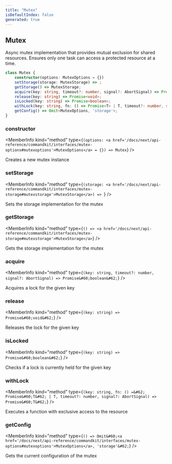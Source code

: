 ```yaml
---
title: "Mutex"
isDefaultIndex: false
generated: true
---
```



<!-- This file was generated from the CommandKit source. Do not modify. Instead, re-run the "docgen" script -->


## Mutex

<GenerationInfo sourceFile="packages/commandkit/src/utils/useful-stuff/mutex.ts" sourceLine="121" packageName="commandkit" />

Async mutex implementation that provides mutual exclusion for shared resources.
Ensures only one task can access a protected resource at a time.

```ts title="Signature"
class Mutex {
    constructor(options: MutexOptions = {})
    setStorage(storage: MutexStorage) => ;
    getStorage() => MutexStorage;
    acquire(key: string, timeout?: number, signal?: AbortSignal) => Promise<boolean>;
    release(key: string) => Promise<void>;
    isLocked(key: string) => Promise<boolean>;
    withLock(key: string, fn: () => Promise<T> | T, timeout?: number, signal?: AbortSignal) => Promise<T>;
    getConfig() => Omit<MutexOptions, 'storage'>;
}
```

<div className="members-wrapper">

### constructor

<MemberInfo kind="method" type={`(options: <a href='/docs/next/api-reference/commandkit/interfaces/mutex-options#mutexoptions'>MutexOptions</a> = {}) => Mutex`}   />

Creates a new mutex instance
### setStorage

<MemberInfo kind="method" type={`(storage: <a href='/docs/next/api-reference/commandkit/interfaces/mutex-storage#mutexstorage'>MutexStorage</a>) => `}   />

Sets the storage implementation for the mutex
### getStorage

<MemberInfo kind="method" type={`() => <a href='/docs/next/api-reference/commandkit/interfaces/mutex-storage#mutexstorage'>MutexStorage</a>`}   />

Gets the storage implementation for the mutex
### acquire

<MemberInfo kind="method" type={`(key: string, timeout?: number, signal?: AbortSignal) => Promise&#60;boolean&#62;`}   />

Acquires a lock for the given key
### release

<MemberInfo kind="method" type={`(key: string) => Promise&#60;void&#62;`}   />

Releases the lock for the given key
### isLocked

<MemberInfo kind="method" type={`(key: string) => Promise&#60;boolean&#62;`}   />

Checks if a lock is currently held for the given key
### withLock

<MemberInfo kind="method" type={`(key: string, fn: () =&#62; Promise&#60;T&#62; | T, timeout?: number, signal?: AbortSignal) => Promise&#60;T&#62;`}   />

Executes a function with exclusive access to the resource
### getConfig

<MemberInfo kind="method" type={`() => Omit&#60;<a href='/docs/next/api-reference/commandkit/interfaces/mutex-options#mutexoptions'>MutexOptions</a>, 'storage'&#62;`}   />

Gets the current configuration of the mutex


</div>
